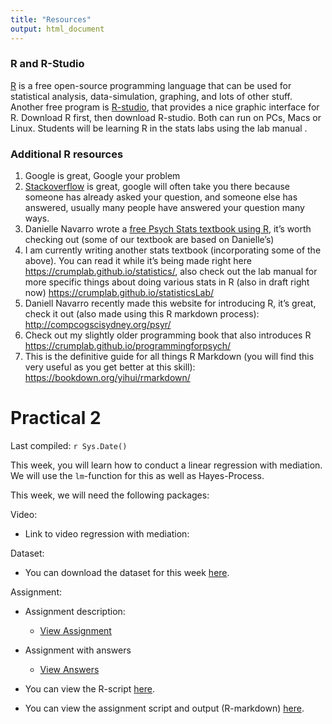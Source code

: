 ```yaml
---
title: "Resources"
output: html_document
---
```


### R and R-Studio

[R](http://www.r-project.org) is a free open-source programming language that can be used for statistical analysis, data-simulation, graphing, and lots of other stuff. Another free program is [R-studio](http://www.rstudio.com), that provides a nice graphic interface for R. Download R first, then download R-studio. Both can run on PCs, Macs or Linux. Students will be learning R in the stats labs using the lab manual .

### Additional R resources

1.  Google is great, Google your problem
2.  [Stackoverflow](https://stackoverflow.com) is great, google will often take you there because someone has already asked your question, and someone else has answered, usually many people have answered your question many ways.
3.  Danielle Navarro wrote a [free Psych Stats textbook using R](https://compcogscisydney.org/learning-statistics-with-r/), it's worth checking out (some of our textbook are based on Danielle's)
4.  I am currently writing another stats textbook (incorporating some of the above). You can read it while it's being made right here <https://crumplab.github.io/statistics/>, also check out the lab manual for more specific things about doing various stats in R (also in draft right now) <https://crumplab.github.io/statisticsLab/>
5.  Daniell Navarro recently made this website for introducing R, it's great, check it out (also made using this R markdown process): <http://compcogscisydney.org/psyr/>
6.  Check out my slightly older programming book that also introduces R <https://crumplab.github.io/programmingforpsych/>
7.  This is the definitive guide for all things R Markdown (you will find this very useful as you get better at this skill): <https://bookdown.org/yihui/rmarkdown/>

# Practical 2

Last compiled: `r Sys.Date()`

This week, you will learn how to conduct a linear regression with mediation. We will use the `lm`-function for this as well as Hayes-Process.

This week, we will need the following packages:

Video:

-   Link to video regression with mediation:

Dataset:

-   You can download the dataset for this week [here](files/CWIDM_practicum_2_dataset.csv?raw=true).

Assignment:

-   Assignment description:

    -   [View Assignment](files/CWIDM_practicum_2_opdracht%20(1)%20(1).pdf)

-   Assignment with answers

    -   [View Answers](files/CWIDM_practicum_2_antwoorden.pdf)

-   You can view the R-script [here](files/CWIDM_practicum_2_script%20(2).R).

-   You can view the assignment script and output (R-markdown) [here](Practicum_2_markdown.html).

